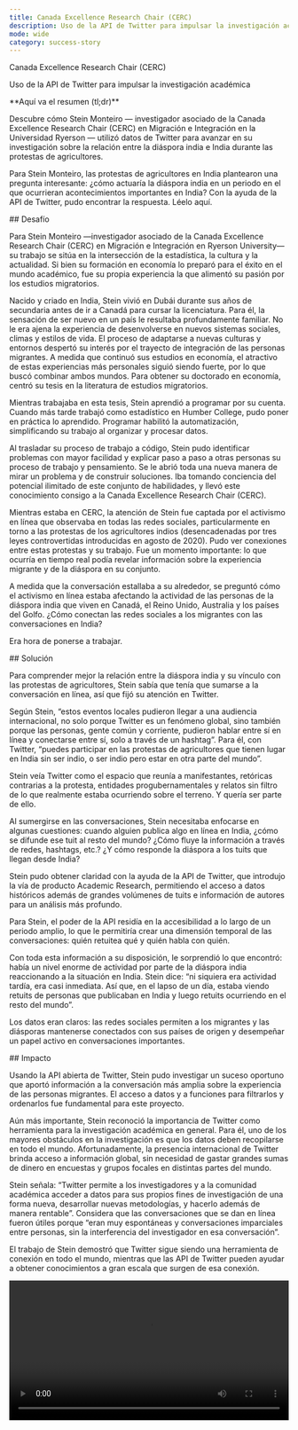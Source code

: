 ```yaml
---
title: Canada Excellence Research Chair (CERC)
description: Uso de la API de Twitter para impulsar la investigación académica.
mode: wide
category: success-story
---
```


<div
  className="relative w-full flex items-center justify-start"
  style={{ height: '28rem', overflow: 'hidden' }}
>
  <div
    className="absolute inset-0"
    style={{
      backgroundImage:
        "url('https://cdn.cms-twdigitalassets.com/content/dam/developer-twitter/redesign-2021-images/success-stories/stein/Stein-new.png.twimg.2560.png')",
      backgroundSize: 'cover',
      backgroundPosition: 'center',
    }}
  ></div>
  <div
    style={{
      position: 'absolute',
      padding: '2rem',
      maxWidth: '28rem',
    }}
  >
    <div className="text-black font-branded text-3xl">
      Canada Excellence Research Chair (CERC)
    </div>
    <p
      className="text-black text-justify"
      style={{
        marginTop: '.25rem',
        fontWeight: '600',
        fontSize: '16px',
      }}
    >
      Uso de la API de Twitter para impulsar la investigación académica
    </p>
  </div>
</div>

<Note>
**Aquí va el resumen (tl;dr)**

Descubre cómo Stein Monteiro — investigador asociado de la Canada Excellence Research Chair (CERC) en Migración e Integración en la Universidad Ryerson — utilizó datos de Twitter para avanzar en su investigación sobre la relación entre la diáspora india e India durante las protestas de agricultores.

Para Stein Monteiro, las protestas de agricultores en India plantearon una pregunta interesante: ¿cómo actuaría la diáspora india en un periodo en el que ocurrieran acontecimientos importantes en India? Con la ayuda de la API de Twitter, pudo encontrar la respuesta. Léelo aquí.
</Note>

<div id="challenge">
  ## Desafío
</div>

Para Stein Monteiro —investigador asociado de la Canada Excellence Research Chair (CERC) en Migración e Integración en Ryerson University— su trabajo se sitúa en la intersección de la estadística, la cultura y la actualidad. Si bien su formación en economía lo preparó para el éxito en el mundo académico, fue su propia experiencia la que alimentó su pasión por los estudios migratorios.

Nacido y criado en India, Stein vivió en Dubái durante sus años de secundaria antes de ir a Canadá para cursar la licenciatura. Para él, la sensación de ser nuevo en un país le resultaba profundamente familiar. No le era ajena la experiencia de desenvolverse en nuevos sistemas sociales, climas y estilos de vida. El proceso de adaptarse a nuevas culturas y entornos despertó su interés por el trayecto de integración de las personas migrantes. A medida que continuó sus estudios en economía, el atractivo de estas experiencias más personales siguió siendo fuerte, por lo que buscó combinar ambos mundos. Para obtener su doctorado en economía, centró su tesis en la literatura de estudios migratorios.

Mientras trabajaba en esta tesis, Stein aprendió a programar por su cuenta. Cuando más tarde trabajó como estadístico en Humber College, pudo poner en práctica lo aprendido. Programar habilitó la automatización, simplificando su trabajo al organizar y procesar datos.

Al trasladar su proceso de trabajo a código, Stein pudo identificar problemas con mayor facilidad y explicar paso a paso a otras personas su proceso de trabajo y pensamiento. Se le abrió toda una nueva manera de mirar un problema y de construir soluciones. Iba tomando conciencia del potencial ilimitado de este conjunto de habilidades, y llevó este conocimiento consigo a la Canada Excellence Research Chair (CERC). 

Mientras estaba en CERC, la atención de Stein fue captada por el activismo en línea que observaba en todas las redes sociales, particularmente en torno a las protestas de los agricultores indios (desencadenadas por tres leyes controvertidas introducidas en agosto de 2020). Pudo ver conexiones entre estas protestas y su trabajo. Fue un momento importante: lo que ocurría en tiempo real podía revelar información sobre la experiencia migrante y de la diáspora en su conjunto.

A medida que la conversación estallaba a su alrededor, se preguntó cómo el activismo en línea estaba afectando la actividad de las personas de la diáspora india que viven en Canadá, el Reino Unido, Australia y los países del Golfo. ¿Cómo conectan las redes sociales a los migrantes con las conversaciones en India? 

Era hora de ponerse a trabajar. 

<div id="solution">
  ## Solución
</div>

Para comprender mejor la relación entre la diáspora india y su vínculo con las protestas de agricultores, Stein sabía que tenía que sumarse a la conversación en línea, así que fijó su atención en Twitter.

Según Stein, “estos eventos locales pudieron llegar a una audiencia internacional, no solo porque Twitter es un fenómeno global, sino también porque las personas, gente común y corriente, pudieron hablar entre sí en línea y conectarse entre sí, solo a través de un hashtag”. Para él, con Twitter, “puedes participar en las protestas de agricultores que tienen lugar en India sin ser indio, o ser indio pero estar en otra parte del mundo”.

Stein veía Twitter como el espacio que reunía a manifestantes, retóricas contrarias a la protesta, entidades progubernamentales y relatos sin filtro de lo que realmente estaba ocurriendo sobre el terreno. Y quería ser parte de ello. 

Al sumergirse en las conversaciones, Stein necesitaba enfocarse en algunas cuestiones: cuando alguien publica algo en línea en India, ¿cómo se difunde ese tuit al resto del mundo? ¿Cómo fluye la información a través de redes, hashtags, etc.? ¿Y cómo responde la diáspora a los tuits que llegan desde India? 

Stein pudo obtener claridad con la ayuda de la API de Twitter, que introdujo la vía de producto Academic Research, permitiendo el acceso a datos históricos además de grandes volúmenes de tuits e información de autores para un análisis más profundo. 

Para Stein, el poder de la API residía en la accesibilidad a lo largo de un periodo amplio, lo que le permitiría crear una dimensión temporal de las conversaciones: quién retuitea qué y quién habla con quién. 

Con toda esta información a su disposición, le sorprendió lo que encontró: había un nivel enorme de actividad por parte de la diáspora india reaccionando a la situación en India. Stein dice: “ni siquiera era actividad tardía, era casi inmediata. Así que, en el lapso de un día, estaba viendo retuits de personas que publicaban en India y luego retuits ocurriendo en el resto del mundo”.

Los datos eran claros: las redes sociales permiten a los migrantes y las diásporas mantenerse conectados con sus países de origen y desempeñar un papel activo en conversaciones importantes.

<div id="impact">
  ## Impacto
</div>

Usando la API abierta de Twitter, Stein pudo investigar un suceso oportuno que aportó información a la conversación más amplia sobre la experiencia de las personas migrantes. El acceso a datos y a funciones para filtrarlos y ordenarlos fue fundamental para este proyecto. 

Aún más importante, Stein reconoció la importancia de Twitter como herramienta para la investigación académica en general. Para él, uno de los mayores obstáculos en la investigación es que los datos deben recopilarse en todo el mundo. Afortunadamente, la presencia internacional de Twitter brinda acceso a información global, sin necesidad de gastar grandes sumas de dinero en encuestas y grupos focales en distintas partes del mundo. 

Stein señala: “Twitter permite a los investigadores y a la comunidad académica acceder a datos para sus propios fines de investigación de una forma nueva, desarrollar nuevas metodologías, y hacerlo además de manera rentable”. Considera que las conversaciones que se dan en línea fueron útiles porque “eran muy espontáneas y conversaciones imparciales entre personas, sin la interferencia del investigador en esa conversación”. 

El trabajo de Stein demostró que Twitter sigue siendo una herramienta de conexión en todo el mundo, mientras que las API de Twitter pueden ayudar a obtener conocimientos a gran escala que surgen de esa conexión. 

<video controls width="100%">
  <source src="https://cdn.cms-twdigitalassets.com/content/dam/developer-twitter/redesign-2021-images/success-stories/videos/Stein.mp4" type="video/mp4" />
  Your browser does not support the video tag.
</video>